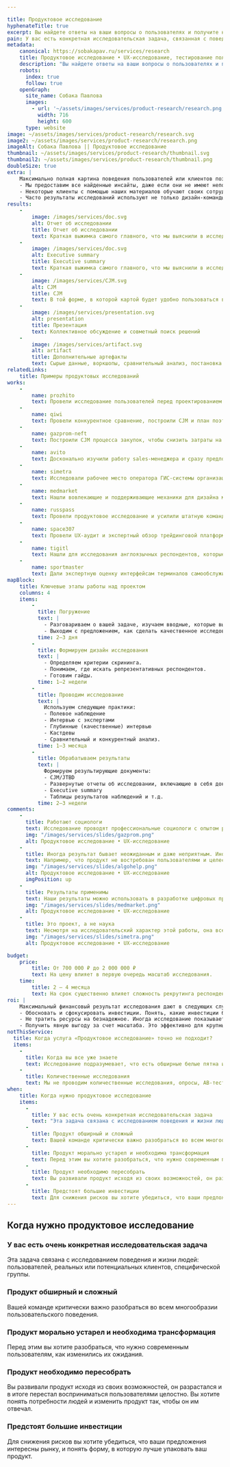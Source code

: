 ```yaml
---

title: Продуктовое исследование
hyphenateTitle: true
excerpt: Вы найдете ответы на ваши вопросы о пользователях и получите наглядную CJM. Понимая поведение пользователей, вы сможете принять обоснованные решения о развитии продукта.
pain: У вас есть конкретная исследовательская задача, связанная с поведением пользователей. Возможно, ваш продукт большой и сложный, нуждается в пересборке или вы готовитесь к выходу на новый уровень и большим инвестициям. 
metadata:
    canonical: https://sobakapav.ru/services/research
    title: Продуктовое исследование • UX-исследование, тестирование пользователей
    description: "Вы найдете ответы на ваши вопросы о пользователях и получите наглядную CJM. Понимая поведение пользователей, вы сможете принять обоснованные решения о развитии продукта."
    robots:
      index: true
      follow: true
    openGraph:
      site_name: Собака Павлова
      images:
        - url: '~/assets/images/services/product-research/research.png'
          width: 716
          height: 600
      type: website
image: ~/assets/images/services/product-research/research.svg
image2: ~/assets/images/services/product-research/research.png
imageAlt: Собака Павлова || Продуктовое исследование
thumbnail: ~/assets/images/services/product-research/thumbnail.svg
thumbnail2: ~/assets/images/services/product-research/thumbnail.png
doubleSize: true
extra: | 
    Максимально полная картина поведения пользователей или клиентов позволит сфокусировать и обосновать инвестиции.
    - Мы предоставим все найденные инсайты, даже если они не имеют непосредсвенного отношения к продукту.
    - Некоторые клиенты с помощью наших материалов обучают своих сотрудников особенностям продукта.
    - Часто результаты исследований используют не только дизайн-команды, а еще и маркетинг, служба безопасности, отдел продаж, разработчики.
results:
    -
        image: /images/services/doc.svg
        alt: Отчет об исследовании
        title: Отчет об исследовании
        text: Краткая выжимка самого главного, что мы выяснили в исследовании
    -
        image: /images/services/doc.svg
        alt: Executive summary
        title: Executive summary
        text: Краткая выжимка самого главного, что мы выяснили в исследовании
    -
        image: /images/services/CJM.svg
        alt: CJM
        title: CJM
        text: В той форме, в которой картой будет удобно пользоваться вам
    -
        image: /images/services/presentation.svg
        alt: presentation
        title: Презентация
        text: Коллективное обсуждение и совметный поиск решений
    -   
        image: /images/services/artifact.svg
        alt: artifact
        title: Дополнительные артефакты
        text: Сырые данные, воркшопы, сравнительный анализ, постановка для разработки    
relatedLinks:
    title: Примеры продуктовых исследований
works:
    -
        name: prozhito
        text: Провели исследование пользователей перед проектированием платформы общественной архивистики.
    -
        name: qiwi
        text: Провели конкурентное сравнение, построили CJM и план поэтапного изменения интерфейса.
    -
        name: gazprom-neft
        text: Построили CJM процесса закупок, чтобы снизить затраты на их проведение.
    -
        name: avito
        text: Досконально изучили работу sales-менеджера и сразу предложили конкретные улучшения в CRM.
    -
        name: simetra
        text: Исследовали рабочее место оператора ГИС-системы организации дорожного движения.   
    -
        name: medmarket
        text: Нашли вовлекающие и поддерживающие механики для дизайна медицинского приложения.
    -
        name: russpass
        text: Провели продуктовое исследование и усилили штатную команду дизайнеров.
    -
        name: space307
        text: Провели UX-аудит и экспертный обзор трейдинговой платформы, предложили точечные улучшения интерфейса.           
    -
        name: tigitl
        text: Нашли для исследования англоязычных респондентов, которые на слух определяют, какой оркестр и под руководством какого дирижера исполняет произведение.
    -
        name: sportmaster
        text: Дали экспертную оценку интерфейсам терминалов самообслуживания, подготовили рекомендации и идеи для развития.
mapBlock:
    title: Ключевые этапы работы над проектом
    columns: 4
    items:
        -
          title: Погружение
          text: |
            - Разговариваем о вашей задаче, изучаем вводные, которые вы можете предоставить 
            - Выходим с предложением, как сделать качественное исследование максимально эффективным для решения вашей задачи
          time: 2‒3 дня
        -
          title: Формируем дизайн исследования
          text: |
            - Определяем критерии скрининга. 
            - Понимаем, где искать репрезентативных респондентов. 
            - Готовим гайды.
          time: 1‒2 недели
        -
          title: Проводим исследование
          text: | 
            Используем следующие практики:
            - Полевое наблюдение
            - Интервью с экспертами
            - Глубинные (качественные) интервью
            - Кастдевы
            - Сравнительный и конкурентный анализ.
          time: 1‒3 месяца
        -
          title: Обрабатываем результаты
          text: |
            Формируем результирующие документы:
            - CJM/JTBD
            - Развернутые отчеты об исследовании, включающие в себя доказательную базу
            - Executive summary
            - Таблицы результатов наблюдений и т.д.
          time: 2‒3 недели
comments:
    -
      title: Работают социологи
      text: Исследование проводят профессиональные социологи с опытом работы в дизайн-проектах. Другие специалисты, включая дизайнеров, выполняют второстепенные задачи. Наши исследовательские практики — социологические, а не психологические. То есть мы исследуем поведение групп людей, а не отдельной личности. Исследование получается действительно хорошим, если у вас есть доступ к вашей целевой аудитории.
      img: "/images/services/slides/gazprom.png"
      alt: Продуктовое исследование • UX-исследование
    -
      title: Иногда результат бывает неожиданным и даже неприятным. Иногда результата нет
      text: Например, что продукт не востребован пользователями и целесообразно свернуть инвестиции. Это тоже ценный результат, избавляющей от пустой траты ресурсов. Иногда исследование не показывает ничего принципиально отличающегося от того, что вы уже знали. Но все-таки обычно это редкость.
      img: "/images/services/slides/algohelp.png"
      alt: Продуктовое исследование • UX-исследование
      imgPosition: up
    -
      title: Результаты применимы
      text: Наши результаты можно использовать в разработке цифровых продуктов. Мы избегаем абстрактных отчетов и всегда фокусируемся на том, что с результатами будут работать дальше.
      img: "/images/services/slides/medmarket.png"
      alt: Продуктовое исследование • UX-исследование
    -
      title: Это проект, а не наука
      text: Несмотря на исследовательский характер этой работы, она все равно идет в проектном темпе и в проектных рамках. Это отличает наши исследования от научных.
      img: "/images/services/slides/simetra.png"
      alt: Продуктовое исследование • UX-исследование

budget:
    price:
        title: От 700 000 ₽ до 2 000 000 ₽
        text: На цену влияет в первую очередь масштаб исследования.
    time:
        title: 2 ‒ 4 месяца
        text: На срок существенно влияет сложность рекрутинга респондентов, входящих в конкретную целевую группу. 
roi: |
    Максимальный финансовый результат исследования дают в следующих случаях.
    - Обосновать и сфокусировать инвестиции. Понять, какие инвестиции будут максимально эффективны с точки зрения привлечения новых пользователей или других критериев.
    - Не тратить ресурсы на безнадежное. Иногда исследование показывает, что продукт разумнее всего закрыть. 
    - Получить явную выгоду за счет масштаба. Это эффективно для крупных компаний с большой клиентской базой, когда даже минимальные изменения приводят к значимому финансовому результату.
notThisService:
  title: Когда услуга «Продуктовое исследование» точно не подходит?
  items:
    -
      title: Когда вы все уже знаете
      text: Исследование подразумевает, что есть обширные белые пятна и острая необходимость их заполнить. Если вы уже знаете все, что вам необходимо, то можно сразу переходить к [продуктовому дизайну](/services/product-team) или [точечным улучшениям](/services/product-redesign).
    -
      title: Количественные исследования
      text: Мы не проводим количественные исследования, опросы, AB-тестирования, анализ метрик. Сами по себе методы хорошие, и если у вас есть результаты таких исследований, то они нам помогут провести качественное исследование.
when:
    title: Когда нужно продуктовое исследование
    items:
      -
        title: У вас есть очень конкретная исследовательская задача
        text: "Эта задача связана с исследованием поведения и жизни людей: пользователей, реальных или потенциальных клиентов, специфической группы."
      -
        title: Продукт обширный и сложный
        text: Вашей команде критически важно разобраться во всем многообразии пользовательского поведения.
      -
        title: Продукт морально устарел и необходима трансформация
        text: Перед этим вы хотите разобраться, что нужно современным пользователям, как изменились их ожидания.
      -
        title: Продукт необходимо пересобрать
        text: Вы развивали продукт исходя из своих возможностей, он разрастался и в итоге перестал восприниматься пользователями целостно. Вы хотите понять потребности людей и изменить продукт так, чтобы он им отвечал.
      -
        title: Предстоят большие инвестиции
        text: Для снижения рисков вы хотите убедиться, что ваши предложения интересны рынку, и понять форму, в которую лучше упаковать ваш продукт.
---
```


## Когда нужно продуктовое исследование

### У вас есть очень конкретная исследовательская задача

Эта задача связана с исследованием поведения и жизни людей: пользователей, реальных или потенциальных клиентов, специфической группы. 

### Продукт обширный и сложный

Вашей команде критически важно разобраться во всем многообразии пользовательского поведения.

### Продукт морально устарел и необходима трансформация

Перед этим вы хотите разобраться, что нужно современным пользователям, как изменились их ожидания.

### Продукт необходимо пересобрать

Вы развивали продукт исходя из своих возможностей, он разрастался и в итоге перестал восприниматься пользователями целостно. Вы хотите понять потребности людей и изменить продукт так, чтобы он им отвечал.

### Предстоят большие инвестиции

Для снижения рисков вы хотите убедиться, что ваши предложения интересны рынку, и понять форму, в которую лучше упаковать ваш продукт.
